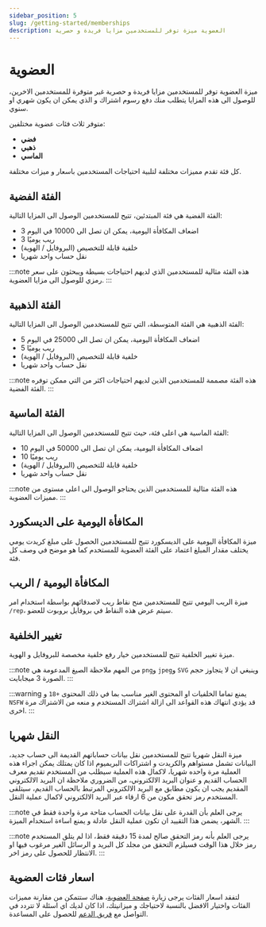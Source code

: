```yaml
---
sidebar_position: 5
slug: /getting-started/memberships
description: العضوية ميزة توفر للمستخدمين مزايا فريدة و حصرية
---
```


# العضوية

ميزة العضوية توفر للمستخدمين مزايا فريدة و حصرية غير متوفرة للمستخدمين الاخرين، للوصول الى هذه المزايا يتطلب منك دفع رسوم اشتراك و الذي يمكن ان يكون شهري او سنوي.

متوفر ثلاث فئات عضوية مختلفين: 

- **فضي**
- **ذهبي** 
- **الماسي**

كل فئة تقدم مميزات مختلفة لتلبية احتياجات المستخدمين باسعار و ميزات مختلفة.

## الفئة الفضية

الفئة الفضية هي فئة المبتدئين، تتيح للمستخدمين الوصول الى المزايا التالية:

- 3 اضعاف المكافأة اليومية، يمكن ان تصل الى 10000 في اليوم
- 3 ريب يوميًا
- خلفية قابلة للتخصيص (البروفايل / الهوية)
- نقل حساب واحد شهريا

:::note
هذه الفئة مثالية للمستخدمين الذي لديهم احتياجات بسيطة ويبحثون على سعر رمزي للوصول الى مزايا العضوية.
:::

## الفئة الذهبية

الفئة الذهبية هي الفئة المتوسطة، التي تتيح للمستخدمين الوصول الى المزايا التالية:

- 5 اضعاف المكافأة اليومية، يمكن ان تصل الى 25000 في اليوم
- 5 ريب يوميًا
- خلفية قابلة للتخصيص (البروفايل / الهوية)
- نقل حساب واحد شهريا

:::note
هذه الفئة مصممة للمستخدمين الذين لديهم احتياجات اكثر من التي ممكن توفره الفئة الفضية.
:::

## الفئة الماسية

الفئة الماسية هي اعلى فئة، حيث تتيح للمستخدمين الوصول الى المزايا التالية:

- 10 اضعاف المكافأة اليومية، يمكن ان تصل الى 50000 في اليوم
- 10 ريب يوميًا
- خلفية قابلة للتخصيص (البروفايل / الهوية)
- نقل حساب واحد شهريا

:::note
هذه الفئة مثالية للمستخدمين الذين يحتاجو الوصول الى اعلى مستوى من مميزات العضوية.
:::

## المكافأة اليومية على الديسكورد

ميزة المكافأة اليومية على الديسكورد تتيح للمستخدمين الحصول على مبلغ كريدت يومي يختلف مقدار المبلغ اعتماد على الفئة العضوية للمستخدم كما هو موضح في وصف كل فئة.

## المكافأة اليومية / الريب

ميزة الريب اليومي تتيح للمستخدمين منح نقاط ريب لاصدقائهم بواسطة استخدام امر `/rep`، سيتم عرض هذه النقاط في بروفايل بروبوت للعضو. 

## تغيير الخلفية

ميزة تغيير الخلفية تتيح للمستخدمين خيار رفع خلفية مخصصة للبروفايل و الهوية.

:::note
من المهم ملاحظة الصيغ المدعومة هي `png`و `jpeg`و `SVG` وينبغي ان لا يتجاوز حجم الصورة 3 ميجابايت.
:::

:::warning
يمنع تماما الخلفيات او المحتوى الغير مناسب بما في ذلك المحتوى `+18` و `NSFW` قد يؤدي انتهاك هذه القواعد الى ازالة اشتراك المستخدم و منعه من الاشتراك مرة اخرى.
:::

## النقل شهريا

ميزة النقل شهريا تتيح للمستخدمين نقل بيانات حساباتهم القديمة الى حساب جديد، البيانات تشمل مستواهم والكريدت و اشتراكات البريميوم اذا كان يمتلك يمكن اجراء هذه العملية مرة واحده شهريا، لاكمال هذه العملية سيطلب من المستخدم تقديم معرف الحساب القديم و عنوان البريد الالكتروني، من الضروري ملاحظة ان البريد الالكتروني المقديم يجب ان يكون مطابق مع البريد الالكتروني المرتبط بالحساب القديم، سيتلقى المستخدم رمز تحقق مكون من 6 ارقاء عبر البريد الالكتروني لاكمال عملية النقل.

:::note
يرجى العلم بأن القدرة على نقل بيانات الحساب متاحة مرة واحدة فقط في الشهر، يضمن هذا التقييد ان تكون عملية النقل عادلة و يمنع اساءة استخدام الميزة.
:::

:::note
يرجى العلم بأنه رمز التحقق صالح لمدة 15 دقيقة فقط، اذا لم يتلق المستخدم رمز خلال هذا الوقت فسيلزم التحقق من مجلد كل البريد و الرسائل الغير مرغوب فيها او الانتظار للحصول على رمز اخر.
:::

## اسعار فئات العضوية

لتفقد اسعار الفئات يرجى زيارة [صفحة العضوية](https://probot.io/memberships)، هناك ستتمكن من مقارنة مميزات الفئات واختيار الافضل بالنسبة لاحتياجك و ميزانيتك، اذا كان لديك اي اسئلة لا تتردد في التواصل مع [فريق الدعم](https://discord.gg/probot) للحصول على المساعدة.
